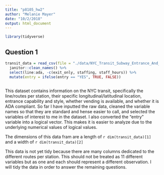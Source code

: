```yaml
---
title: "p8105_hw2"
author: "Melanie Mayer"
date: "10/2/2018"
output: html_document
---
```


```r
library(tidyverse)


```

## Question 1


```r

transit_data = read_csv(file = "./data/NYC_Transit_Subway_Entrance_And_Exit_Data.csv") %>%
  janitor::clean_names() %>%
  select(line:ada, -c(exit_only, staffing, staff_hours)) %>%
  mutate(entry = ifelse(entry == "YES", TRUE, FALSE))
  
```

This dataset contains information on the NYC transit, specifically the line/routes per station, their specific longitudinal/latitudinal location, entrance capability and style, whether vending is available, and whether it is ADA compliant. So far I have inputted the raw data, cleaned the variable names so that they are standard and hense easier to call, and selected the variables of interest to me in the dataset. I also converted the "entry" variable into a logical vector. This makes it is easier to analyze due to the underlying numerical values of logical values.


The dimensions of this data fram are a length of `r dim(transit_data)[1]` and a width of `r dim(transit_data)[2]`


This data is not yet tidy because there are many columns dedicated to the different routes per station. This should not be treated as 11 different variables but as one and each should represent a different observation. I will tidy the data in order to answer the remaining questions.





